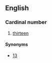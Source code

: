 ==English==

===Cardinal number===
{{infl|en|cardinal number}}

# {{nonstandard}} [[thirteen]]

====Synonyms====
* [[13]]